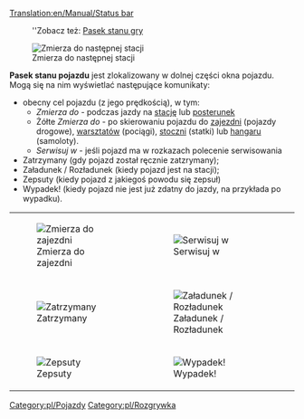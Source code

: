 [[Translation:en/Manual/Status bar]]


:''Zobacz też: [[pl/Manual/Interfejs gry#pasek-stanu|Pasek stanu gry]]
[[File:pl/ShowVehicleSpeed.png|frame|none|Zmierza do następnej stacji]]

'''Pasek stanu pojazdu''' jest zlokalizowany w dolnej części okna pojazdu. Mogą się na nim wyświetlać następujące komunikaty:
* obecny cel pojazdu (z jego prędkością), w tym:
** ''Zmierza do'' - podczas jazdy na [[pl/Manual/Stacje|stację]] lub [[pl/Manual/Punkty orientacyjne|posterunek]]
** Żółte ''Zmierza do'' - po skierowaniu pojazdu do [[pl/Zajezdnie|zajezdni]] (pojazdy drogowe), [[pl/Zajezdnie|warsztatów]] (pociągi), [[pl/Stocznia|stoczni]] (statki) lub [[pl/Hangar|hangaru]] (samoloty).
** ''Serwisuj w'' - jeśli pojazd ma w rozkazach polecenie serwisowania
* Zatrzymany (gdy pojazd został ręcznie zatzrymany);
* Załadunek / Rozładunek (kiedy pojazd jest na stacji);
* Zepsuty (kiedy pojazd z jakiegoś powodu się zepsuł)
* Wypadek! (kiedy pojazd nie jest już zdatny do jazdy, na przykłada po wypadku).
{|
| [[File:pl/Zmierza zaj.png|frame|none|Zmierza do zajezdni]]
| [[File:pl/Serwisuj.png|frame|none|Serwisuj w]]
|-
| [[File:pl/Stopped.png|frame|none|Zatrzymany]]
| [[File:pl/Loading unloading.png|frame|none|Załadunek / Rozładunek]]
|-
| [[File:pl/Broken down.png|frame|none|Zepsuty]]
| [[File:pl/Crashed.png|frame|none|Wypadek!]]
|}

[[Category:pl/Pojazdy]]
[[Category:pl/Rozgrywka]]